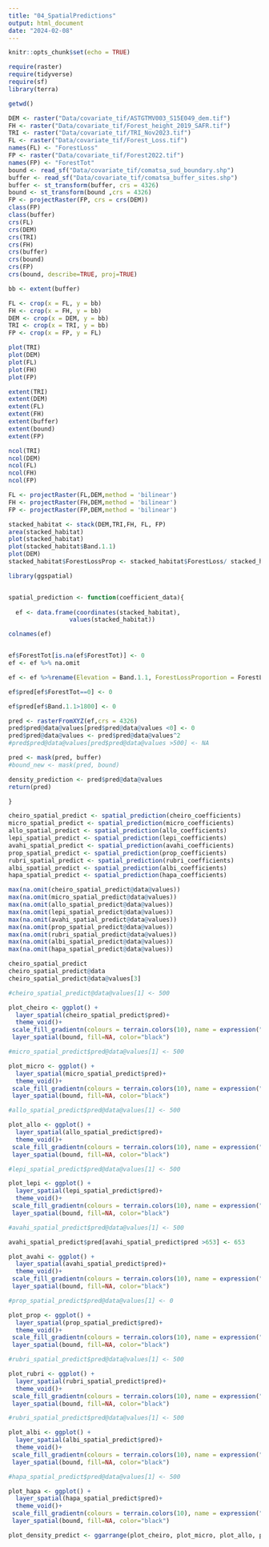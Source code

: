 ```yaml
---
title: "04_SpatialPredictions"
output: html_document
date: "2024-02-08"
---
```


```r
knitr::opts_chunk$set(echo = TRUE)
```

```r
require(raster)
require(tidyverse)
require(sf)
library(terra)

getwd()

DEM <- raster("Data/covariate_tif/ASTGTMV003_S15E049_dem.tif")
FH <- raster("Data/covariate_tif/Forest_height_2019_SAFR.tif")
TRI <- raster("Data/covariate_tif/TRI_Nov2023.tif")
FL <- raster("Data/covariate_tif/Forest_Loss.tif")
names(FL) <- "ForestLoss"
FP <- raster("Data/covariate_tif/Forest2022.tif")
names(FP) <- "ForestTot"
bound <- read_sf("Data/covariate_tif/comatsa_sud_boundary.shp")
buffer <- read_sf("Data/covariate_tif/comatsa_buffer_sites.shp")
buffer <- st_transform(buffer, crs = 4326)
bound <- st_transform(bound ,crs = 4326)
FP <- projectRaster(FP, crs = crs(DEM))
class(FP)
class(buffer)
crs(FL)
crs(DEM)
crs(TRI)
crs(FH)
crs(buffer)
crs(bound)
crs(FP)
crs(bound, describe=TRUE, proj=TRUE)

```

```r

bb <- extent(buffer)

FL <- crop(x = FL, y = bb)
FH <- crop(x = FH, y = bb)
DEM <- crop(x = DEM, y = bb)
TRI <- crop(x = TRI, y = bb)
FP <- crop(x = FP, y = FL)

plot(TRI)
plot(DEM)
plot(FL)
plot(FH)
plot(FP)

extent(TRI)
extent(DEM)
extent(FL)
extent(FH)
extent(buffer)
extent(bound)
extent(FP)

ncol(TRI)
ncol(DEM)
ncol(FL)
ncol(FH)
ncol(FP)

FL <- projectRaster(FL,DEM,method = 'bilinear')
FH <- projectRaster(FH,DEM,method = 'bilinear')
FP <- projectRaster(FP,DEM,method = 'bilinear')

stacked_habitat <- stack(DEM,TRI,FH, FL, FP)
area(stacked_habitat)
plot(stacked_habitat)
plot(stacked_habitat$Band.1.1)
plot(DEM)
stacked_habitat$ForestLossProp <- stacked_habitat$ForestLoss/ stacked_habitat$ForestTot

```

```r
library(ggspatial)


spatial_prediction <- function(coefficient_data){
  
  ef <- data.frame(coordinates(stacked_habitat),
                 values(stacked_habitat))

colnames(ef)


ef$ForestTot[is.na(ef$ForestTot)] <- 0
ef <- ef %>% na.omit

ef <- ef %>%rename(Elevation = Band.1.1, ForestLossProportion = ForestLossProp, CanopyHeight = Layer_1, Ruggedness =Band.1.2) %>% mutate(pred = coefficient_data[[5]]*(Ruggedness) + (coefficient_data[[3]]*(Elevation)) + (coefficient_data[[2]]*(CanopyHeight)) + (coefficient_data[[4]]*ForestLossProportion) + coefficient_data[[1]])

ef$pred[ef$ForestTot==0] <- 0

ef$pred[ef$Band.1.1>1800] <- 0

pred <- rasterFromXYZ(ef,crs = 4326)
pred$pred@data@values[pred$pred@data@values <0] <- 0
pred$pred@data@values <- pred$pred@data@values^2
#pred$pred@data@values[pred$pred@data@values >500] <- NA

pred <- mask(pred, buffer)
#bound_new <- mask(pred, bound)

density_prediction <- pred$pred@data@values
return(pred)

}

cheiro_spatial_predict <- spatial_prediction(cheiro_coefficients)
micro_spatial_predict <- spatial_prediction(micro_coefficients)
allo_spatial_predict <- spatial_prediction(allo_coefficients)
lepi_spatial_predict <- spatial_prediction(lepi_coefficients)
avahi_spatial_predict <- spatial_prediction(avahi_coefficients)
prop_spatial_predict <- spatial_prediction(prop_coefficients)
rubri_spatial_predict <- spatial_prediction(rubri_coefficients)
albi_spatial_predict <- spatial_prediction(albi_coefficients)
hapa_spatial_predict <- spatial_prediction(hapa_coefficients)

max(na.omit(cheiro_spatial_predict@data@values))
max(na.omit(micro_spatial_predict@data@values))
max(na.omit(allo_spatial_predict@data@values))
max(na.omit(lepi_spatial_predict@data@values))
max(na.omit(avahi_spatial_predict@data@values))
max(na.omit(prop_spatial_predict@data@values))
max(na.omit(rubri_spatial_predict@data@values))
max(na.omit(albi_spatial_predict@data@values))
max(na.omit(hapa_spatial_predict@data@values))

cheiro_spatial_predict
cheiro_spatial_predict@data
cheiro_spatial_predict@data@values[3]

#cheiro_spatial_predict@data@values[1] <- 500

plot_cheiro <- ggplot() +
  layer_spatial(cheiro_spatial_predict$pred)+
  theme_void()+
 scale_fill_gradientn(colours = terrain.colors(10), name = expression("Individuals/Km"^2), trans="reverse",na.value="white")+
 layer_spatial(bound, fill=NA, color="black")

#micro_spatial_predict$pred@data@values[1] <- 500

plot_micro <- ggplot() +
  layer_spatial(micro_spatial_predict$pred)+
  theme_void()+
 scale_fill_gradientn(colours = terrain.colors(10), name = expression("Individuals/Km"^2), trans="reverse",na.value="white")+
 layer_spatial(bound, fill=NA, color="black")

#allo_spatial_predict$pred@data@values[1] <- 500

plot_allo <- ggplot() +
  layer_spatial(allo_spatial_predict$pred)+
  theme_void()+
 scale_fill_gradientn(colours = terrain.colors(10), name = expression("Individuals/Km"^2), trans="reverse",na.value="white")+
 layer_spatial(bound, fill=NA, color="black")

#lepi_spatial_predict$pred@data@values[1] <- 500

plot_lepi <- ggplot() +
  layer_spatial(lepi_spatial_predict$pred)+
  theme_void()+
 scale_fill_gradientn(colours = terrain.colors(10), name = expression("Individuals/Km"^2), trans="reverse",na.value="white")+
 layer_spatial(bound, fill=NA, color="black")

#avahi_spatial_predict$pred@data@values[1] <- 500

avahi_spatial_predict$pred[avahi_spatial_predict$pred >653] <- 653

plot_avahi <- ggplot() +
  layer_spatial(avahi_spatial_predict$pred)+
  theme_void()+
 scale_fill_gradientn(colours = terrain.colors(10), name = expression("Individuals/Km"^2), trans="reverse",na.value="white")+
 layer_spatial(bound, fill=NA, color="black")

#prop_spatial_predict$pred@data@values[1] <- 0

plot_prop <- ggplot() +
  layer_spatial(prop_spatial_predict$pred)+
  theme_void()+
 scale_fill_gradientn(colours = terrain.colors(10), name = expression("Individuals/Km"^2), trans="reverse",na.value="white")+
 layer_spatial(bound, fill=NA, color="black")

#rubri_spatial_predict$pred@data@values[1] <- 500

plot_rubri <- ggplot() +
  layer_spatial(rubri_spatial_predict$pred)+
  theme_void()+
 scale_fill_gradientn(colours = terrain.colors(10), name = expression("Individuals/Km"^2), trans="reverse",na.value="white")+
 layer_spatial(bound, fill=NA, color="black")

#rubri_spatial_predict$pred@data@values[1] <- 500

plot_albi <- ggplot() +
  layer_spatial(albi_spatial_predict$pred)+
  theme_void()+
 scale_fill_gradientn(colours = terrain.colors(10), name = expression("Individuals/Km"^2), trans="reverse",na.value="white")+
 layer_spatial(bound, fill=NA, color="black")

#hapa_spatial_predict$pred@data@values[1] <- 500

plot_hapa <- ggplot() +
  layer_spatial(hapa_spatial_predict$pred)+
  theme_void()+
 scale_fill_gradientn(colours = terrain.colors(10), name = expression("Individuals/Km"^2), trans="reverse",na.value="white")+
 layer_spatial(bound, fill=NA, color="black")

plot_density_predict <- ggarrange(plot_cheiro, plot_micro, plot_allo, plot_lepi, plot_avahi, plot_prop, plot_rubri, plot_albi, plot_hapa, common.legend = FALSE, labels = c("C. crossleyi", "M. lehilahytsara", "A. trichotis", "L. saeli", "A. laniger", "P. candidus", "E. rubriventer", "E. albifrons", "H. occidentalis"))


```

